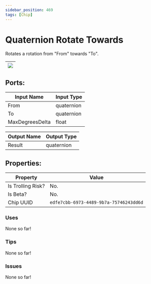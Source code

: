 ```yaml
---
sidebar_position: 469
tags: [Chip]
---
```


# Quaternion Rotate Towards


Rotates a rotation from "From" towards "To".

| ![](https://images-ext-2.discordapp.net/external/MPmIaQzlEPmgGWlgi-WxBBXt0Bjv_zWPkg1y1f_sy3s/https/www.recroomcircuits.com/image/circuit/absolute-value?width=206&height=108) |
|-----|

## Ports:

| Input Name | Input Type |
|-----------|-----------|
| From | quaternion |
| To | quaternion |
| MaxDegreesDelta | float |

| Output Name | Output Type |
|-----------|-----------|
| Result | quaternion |

## Properties:

| Property  | Value |
|-------------------|-----------|
| Is Trolling Risk? | No. |
| Is Beta? | No. |
| Chip UUID | `edfe7cbb-6973-4489-9b7a-75746243dd6d` |

### Uses

None so far!

### Tips

None so far!

### Issues

None so far!